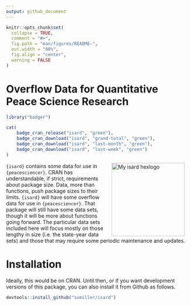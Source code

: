 ```yaml
---
output: github_document
---
```


```r
knitr::opts_chunk$set(
  collapse = TRUE,
  comment = "#>",
  fig.path = "man/figures/README-",
  out.width = "80%",
  fig.align = "center",
  warning = FALSE
)
```

# Overflow Data for Quantitative Peace Science Research

```r
library("badger")
```

```r
cat(
	badge_cran_release("isard", "green"),
	badge_cran_download("isard", "grand-total", "green"),
	badge_cran_download("isard", "last-month", "green"),
	badge_cran_download("isard", "last-week", "green")
)
```

<img src="http://svmiller.com/images/isard-hexlogo.png" alt="My isard hexlogo" align="right" width="200" style="padding: 0 15px; float: right;"/>

`{isard}` contains some data for use in `{peacesciencer}`. CRAN has understandable, if strict, requirements about package size. Data, more than functions, push package sizes to their limits. `{isard}` will have some overflow data for use in `{peacesciencer}`. That package will still have some data sets, though it will be more about functions going forward. The particular data sets included here will focus mostly on those lengthy in size (i.e. the state-year data sets) and those that may require some periodic maintenance and updates.

# Installation

Ideally, this would be on CRAN. Until then, or if you want development versions of this package, you can also install it from Github as follows.

```r
devtools::install_github("svmiller/isard")
```
